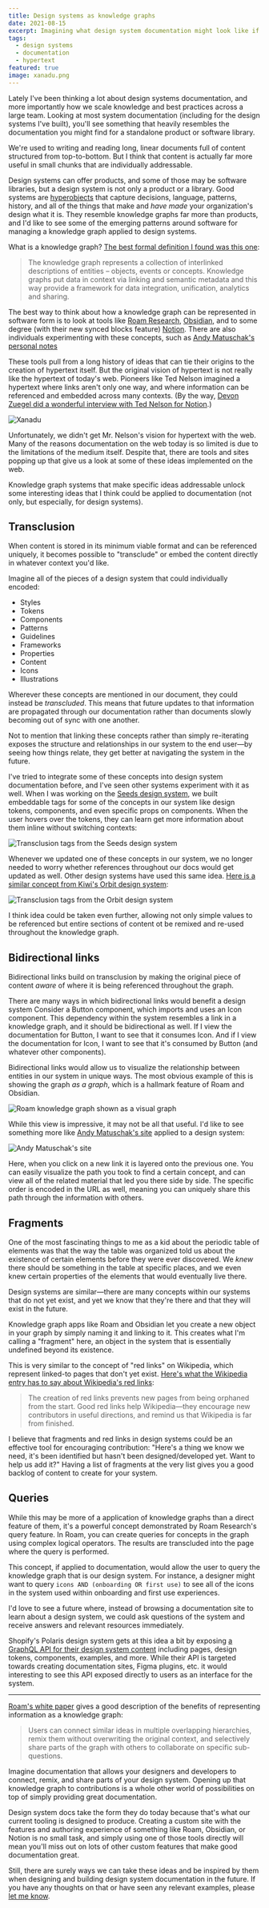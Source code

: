 ```yaml
---
title: Design systems as knowledge graphs
date: 2021-08-15
excerpt: Imagining what design system documentation might look like if we approached the system as a knowledge graph rather than a product or tool. 
tags: 
  - design systems
  - documentation
  - hypertext
featured: true
image: xanadu.png
---
```


Lately I've been thinking a lot about design systems documentation, and more importantly how we scale knowledge and best practices across a large team. Looking at most system documentation (including for the design systems I've built), you'll see something that heavily resembles the documentation you might find for a standalone product or software library. 

We're used to writing and reading long, linear documents full of content structured from top-to-bottom. But I think that content is actually far more useful in small chunks that are individually addressable.

Design systems can offer products, and some of those may be software libraries, but a design system is not only a product or a library. Good systems are [hyperobjects](https://www.robinrendle.com/essays/systems-mistakes-and-the-sea/) that capture decisions, language, patterns, history, and all of the things that make and _have made_ your organization's design what it is. They resemble knowledge graphs far more than products, and I'd like to see some of the emerging patterns around software for managing a knowledge graph applied to design systems. 

What is a knowledge graph? [The best formal definition I found was this one](https://www.ontotext.com/knowledgehub/fundamentals/what-is-a-knowledge-graph/):

> The knowledge graph represents a collection of interlinked descriptions of entities – objects, events or concepts. Knowledge graphs put data in context via linking and semantic metadata and this way provide a framework for data integration, unification, analytics and sharing.

The best way to think about how a knowledge graph can be represented in software form is to look at tools like [Roam Research](https://roamresearch.com/), [Obsidian](https://obsidian.md/), and to some degree (with their new synced blocks feature) [Notion](https://www.notion.so/). There are also individuals experimenting with these concepts, such as [Andy Matuschak's personal notes](https://notes.andymatuschak.org)

These tools pull from a long history of ideas that can tie their origins to the creation of hypertext itself. But the original vision of hypertext is not really like the hypertext of today's web. Pioneers like Ted Nelson imagined a hypertext where links aren't only one way, and where information can be referenced and embedded across many contexts. (By the way, [Devon Zuegel did a wonderful interview with Ted Nelson for Notion](https://www.notion.so/blog/ted-nelson).)

![Xanadu](xanadu.png "A diagram from Ted Nelson's original paper on hypertext, couresy of the [Museum of Media History](https://museumofmediahistory.com/xanadu/hart_fig4-withcaption-png)")

Unfortunately, we didn't get Mr. Nelson's vision for hypertext with the web. Many of the reasons documentation on the web today is so limited is due to the limitations of the medium itself. Despite that, there are tools and sites popping up that give us a look at some of these ideas implemented on the web. 

Knowledge graph systems that make specific ideas addressable unlock some interesting ideas that I think could be applied to documentation (not only, but especially, for design systems).

## Transclusion 

When content is stored in its minimum viable format and can be referenced uniquely, it becomes possible to "transclude" or embed the content directly in whatever context you'd like.

Imagine all of the pieces of a design system that could individually encoded:

- Styles
- Tokens
- Components
- Patterns
- Guidelines
- Frameworks
- Properties
- Content
- Icons 
- Illustrations 

Wherever these concepts are mentioned in our document, they could instead be _transcluded_. This means that future updates to that information are propagated through our documentation rather than documents slowly becoming out of sync with one another. 

Not to mention that linking these concepts rather than simply re-iterating exposes the structure and relationships in our system to the end user—by seeing how things relate, they get better at navigating the system in the future. 

I've tried to integrate some of these concepts into design system documentation before, and I've seen other systems experiment with it as well. When I was working on the [Seeds design system](https://seeds.sproutsocial.com), we built embeddable tags for some of the concepts in our system like design tokens, components, and even specific props on components. When the user hovers over the tokens, they can learn get more information about them inline without switching contexts:

![Transclusion tags from the Seeds design system](seeds-tokens.png)

Whenever we updated one of these concepts in our system, we no longer needed to worry whether references throughout our docs would get updated as well. Other design systems have used this same idea. [Here is a similar concept from Kiwi's Orbit design system](https://orbit.kiwi/foundation/color):

![Transclusion tags from the Orbit design system](orbit-tokens.png)

I think idea could be taken even further, allowing not only simple values to be referenced but entire sections of content ot be remixed and re-used throughout the knowledge graph.

## Bidirectional links

Bidirectional links build on transclusion by making the original piece of content _aware_ of where it is being referenced throughout the graph. 

There are many ways in which bidirectional links would benefit a design system Consider a Button component, which imports and uses an Icon component. This dependency within the system resembles a link in a knowledge graph, and it should be bidirectional as well. If I view the documentation for Button, I want to see that it consumes Icon. And if I view the documentation for Icon, I want to see that it's consumed by Button (and whatever other components).

Bidirectional links would allow us to visualize the relationship between entities in our system in unique ways. The most obvious example of this is showing the graph _as a graph_, which is a hallmark feature of Roam and Obsidian.

![Roam knowledge graph shown as a visual graph](roam-graph.png)

While this view is impressive, it may not be all that useful. I'd like to see something more like [Andy Matuschak's site](https://notes.andymatuschak.org) applied to a design system:

![Andy Matuschak's site](andy.png)

Here, when you click on a new link it is layered onto the previous one. You can easily visualize the path you took to find a certain concept, and can view all of the related material that led you there side by side. The specific order is encoded in the URL as well, meaning you can uniquely share this path through the information with others. 

## Fragments

One of the most fascinating things to me as a kid about the periodic table of elements was that the way the table was organized told us about the existence of certain elements before they were ever discovered. We _knew_ there should be something in the table at specific places, and we even knew certain properties of the elements that would eventually live there. 

Design systems are similar—there are many concepts within our systems that do not yet exist, and yet we know that they're there and that they will exist in the future. 

Knowledge graph apps like Roam and Obsidian let you create a new object in your graph by simply naming it and linking to it. This creates what I'm calling a "fragment" here, an object in the system that is essentially undefined beyond its existence.

This is very similar to the concept of "red links" on Wikipedia, which represent linked-to pages that don't yet exist. [Here's what the Wikipedia entry has to say about Wikipedia's red links](https://en.wikipedia.org/wiki/Wikipedia:Red_link): 

> The creation of red links prevents new pages from being orphaned from the start. Good red links help Wikipedia—they encourage new contributors in useful directions, and remind us that Wikipedia is far from finished.

I believe that fragments and red links in design systems could be an effective tool for encouraging contribution: "Here's a thing we know we need, it's been identified but hasn't been designed/developed yet. Want to help us add it?" Having a list of fragments at the very list gives you a good backlog of content to create for your system.

## Queries 

While this may be more of a application of knowledge graphs than a direct feature of them, it's a powerful concept demonstrated by Roam Research's query feature. In Roam, you can create queries for concepts in the graph using complex logical operators. The results are transcluded into the page where the query is performed. 

This concept, if applied to documentation, would allow the user to query the knowledge graph that is our design system. For instance, a designer might want to query `icons AND (onboarding OR first use)` to see all of the icons in the system used within onboarding and first use experiences. 

I'd love to see a future where, instead of browsing a documentation site to learn about a design system, we could ask questions of the system and receive answers and relevant resources immediately. 

Shopify's Polaris design system gets at this idea a bit by exposing [a GraphQL API for their design system content](https://polaris.shopify.com/resources/graphql-api) including pages, design tokens, components, examples, and more. While their API is targeted towards creating documentation sites, Figma plugins, etc. it would interesting to see this API exposed directly to users as an interface for the system. 

<hr className='break' />

[Roam's white paper](https://roamresearch.com/#/app/help/page/dZ72V0Ig6) gives a good description of the benefits of representing information as a knowledge graph:

> Users can connect similar ideas in multiple overlapping hierarchies, remix them without overwriting the original context, and selectively share parts of the graph with others to collaborate on specific sub-questions.

Imagine documentation that allows your designers and developers to connect, remix, and share parts of your design system. Opening up that knowledge graph  to contributions is a whole other world of possibilities on top of simply providing great documentation. 

Design system docs take the form they do today because that's what our current tooling is designed to produce. Creating a custom site with the features and authoring experience of something like Roam, Obsidian, or Notion is no small task, and simply using one of those tools directly will mean you'll miss out on lots of other custom features that make good documentation great. 

Still, there are surely ways we can take these ideas and be inspired by them when designing and building design system documentation in the future. If you have any thoughts on that or have seen any relevant examples, please [let me know](mailto:hi@chasem.co?subject=Design%20systems%20as%20knowledge%20graphs).